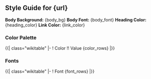 == Style Guide for {url} ==

'''Body Background:''' {body_bg}
'''Body Font:''' {body_font}
'''Heading Color:''' {heading_color}
'''Link Color:''' {link_color}

=== Color Palette ===
{{| class="wikitable"
|-
! Color !! Value
{color_rows}
|}}

=== Fonts ===
{{| class="wikitable"
|-
! Font
{font_rows}
|}}